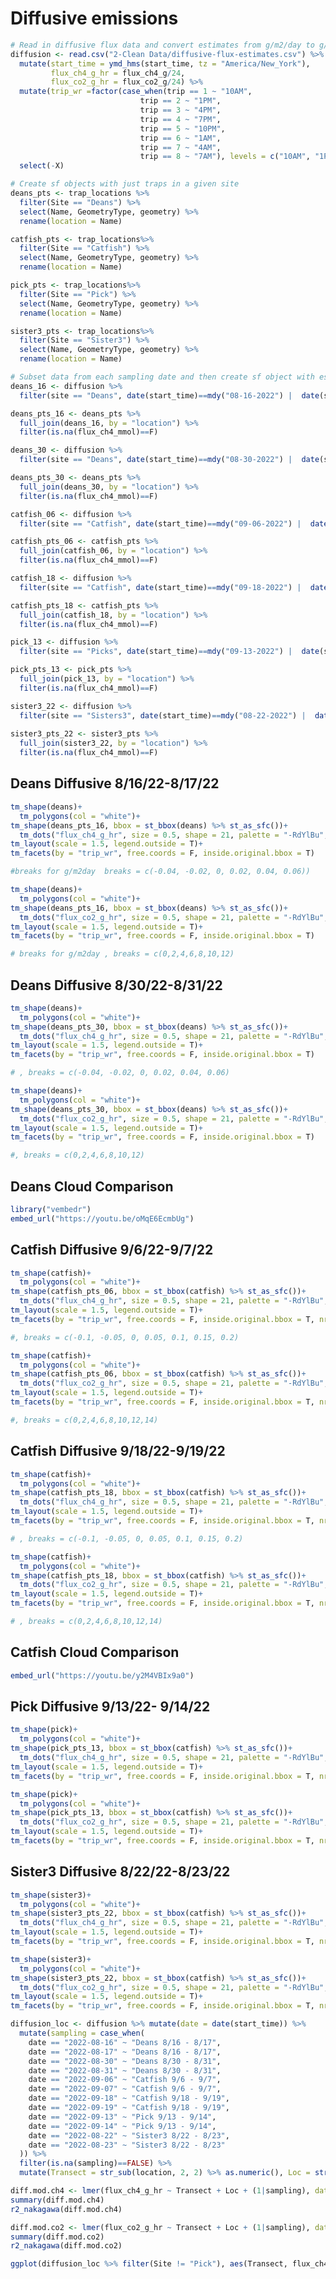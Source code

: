 # Diffusive emissions

```r
# Read in diffusive flux data and convert estimates from g/m2/day to g/m2/hr
diffusion <- read.csv("2-Clean Data/diffusive-flux-estimates.csv") %>% 
  mutate(start_time = ymd_hms(start_time, tz = "America/New_York"), 
         flux_ch4_g_hr = flux_ch4_g/24, 
         flux_co2_g_hr = flux_co2_g/24) %>% 
  mutate(trip_wr =factor(case_when(trip == 1 ~ "10AM", 
                             trip == 2 ~ "1PM", 
                             trip == 3 ~ "4PM", 
                             trip == 4 ~ "7PM", 
                             trip == 5 ~ "10PM", 
                             trip == 6 ~ "1AM", 
                             trip == 7 ~ "4AM", 
                             trip == 8 ~ "7AM"), levels = c("10AM", "1PM", "4PM", "7PM", "10PM", "1AM", "4AM", "7AM"))) %>% 
  select(-X)

# Create sf objects with just traps in a given site
deans_pts <- trap_locations %>% 
  filter(Site == "Deans") %>% 
  select(Name, GeometryType, geometry) %>% 
  rename(location = Name)

catfish_pts <- trap_locations%>% 
  filter(Site == "Catfish") %>% 
  select(Name, GeometryType, geometry) %>% 
  rename(location = Name)

pick_pts <- trap_locations%>% 
  filter(Site == "Pick") %>% 
  select(Name, GeometryType, geometry) %>% 
  rename(location = Name)

sister3_pts <- trap_locations%>% 
  filter(Site == "Sister3") %>% 
  select(Name, GeometryType, geometry) %>% 
  rename(location = Name)

# Subset data from each sampling date and then create sf object with estimates
deans_16 <- diffusion %>% 
  filter(site == "Deans", date(start_time)==mdy("08-16-2022") |  date(start_time)==mdy("08-17-2022")) 

deans_pts_16 <- deans_pts %>% 
  full_join(deans_16, by = "location") %>% 
  filter(is.na(flux_ch4_mmol)==F)

deans_30 <- diffusion %>% 
  filter(site == "Deans", date(start_time)==mdy("08-30-2022") |  date(start_time)==mdy("08-31-2022")) 

deans_pts_30 <- deans_pts %>% 
  full_join(deans_30, by = "location") %>% 
  filter(is.na(flux_ch4_mmol)==F)

catfish_06 <- diffusion %>% 
  filter(site == "Catfish", date(start_time)==mdy("09-06-2022") |  date(start_time)==mdy("09-07-2022")) 

catfish_pts_06 <- catfish_pts %>% 
  full_join(catfish_06, by = "location") %>% 
  filter(is.na(flux_ch4_mmol)==F)

catfish_18 <- diffusion %>% 
  filter(site == "Catfish", date(start_time)==mdy("09-18-2022") |  date(start_time)==mdy("09-19-2022")) 

catfish_pts_18 <- catfish_pts %>% 
  full_join(catfish_18, by = "location") %>% 
  filter(is.na(flux_ch4_mmol)==F)

pick_13 <- diffusion %>% 
  filter(site == "Picks", date(start_time)==mdy("09-13-2022") |  date(start_time)==mdy("09-14-2022")) 

pick_pts_13 <- pick_pts %>% 
  full_join(pick_13, by = "location") %>% 
  filter(is.na(flux_ch4_mmol)==F)

sister3_22 <- diffusion %>% 
  filter(site == "Sisters3", date(start_time)==mdy("08-22-2022") |  date(start_time)==mdy("08-23-2022")) 
  
sister3_pts_22 <- sister3_pts %>% 
  full_join(sister3_22, by = "location") %>% 
  filter(is.na(flux_ch4_mmol)==F)
```

## Deans Diffusive 8/16/22-8/17/22
```r
tm_shape(deans)+
  tm_polygons(col = "white")+
tm_shape(deans_pts_16, bbox = st_bbox(deans) %>% st_as_sfc())+
  tm_dots("flux_ch4_g_hr", size = 0.5, shape = 21, palette = "-RdYlBu", midpoint = NA, title = "CH4 flux (g/m2/hr)", breaks = c(-0.002, -0.001, 0, 0.001, 0.002, 0.003))+
tm_layout(scale = 1.5, legend.outside = T)+
tm_facets(by = "trip_wr", free.coords = F, inside.original.bbox = T)

#breaks for g/m2day  breaks = c(-0.04, -0.02, 0, 0.02, 0.04, 0.06))
```

```r
tm_shape(deans)+
  tm_polygons(col = "white")+
tm_shape(deans_pts_16, bbox = st_bbox(deans) %>% st_as_sfc())+
  tm_dots("flux_co2_g_hr", size = 0.5, shape = 21, palette = "-RdYlBu", midpoint = NA, title = "CO2 flux (g/m2/hr)", breaks = c(0, 0.1, 0.2, 0.3, 0.4, 0.5))+
tm_layout(scale = 1.5, legend.outside = T)+
tm_facets(by = "trip_wr", free.coords = F, inside.original.bbox = T)

# breaks for g/m2day , breaks = c(0,2,4,6,8,10,12)
```

## Deans Diffusive 8/30/22-8/31/22
```r
tm_shape(deans)+
  tm_polygons(col = "white")+
tm_shape(deans_pts_30, bbox = st_bbox(deans) %>% st_as_sfc())+
  tm_dots("flux_ch4_g_hr", size = 0.5, shape = 21, palette = "-RdYlBu", midpoint = NA, title = "CH4 flux (g/m2/hr)",  breaks = c(-0.002, -0.001, 0, 0.001, 0.002, 0.003))+
tm_layout(scale = 1.5, legend.outside = T)+
tm_facets(by = "trip_wr", free.coords = F, inside.original.bbox = T)

# , breaks = c(-0.04, -0.02, 0, 0.02, 0.04, 0.06)
```

```r
tm_shape(deans)+
  tm_polygons(col = "white")+
tm_shape(deans_pts_30, bbox = st_bbox(deans) %>% st_as_sfc())+
  tm_dots("flux_co2_g_hr", size = 0.5, shape = 21, palette = "-RdYlBu", midpoint = NA, title = "CO2 flux (g/m2/hr)", breaks = c(0, 0.1, 0.2, 0.3, 0.4, 0.5))+
tm_layout(scale = 1.5, legend.outside = T)+
tm_facets(by = "trip_wr", free.coords = F, inside.original.bbox = T)

#, breaks = c(0,2,4,6,8,10,12)
```

## Deans Cloud Comparison
```r
library("vembedr")
embed_url("https://youtu.be/oMqE6EcmbUg")
```

## Catfish Diffusive 9/6/22-9/7/22 
```r
tm_shape(catfish)+
  tm_polygons(col = "white")+
tm_shape(catfish_pts_06, bbox = st_bbox(catfish) %>% st_as_sfc())+
  tm_dots("flux_ch4_g_hr", size = 0.5, shape = 21, palette = "-RdYlBu", midpoint = NA, title = "CH4 flux (g/m2/hr)", breaks = c(-0.003, 0, 0.003, 0.006, 0.009))+
tm_layout(scale = 1.5, legend.outside = T)+
tm_facets(by = "trip_wr", free.coords = F, inside.original.bbox = T, nrow=4)

#, breaks = c(-0.1, -0.05, 0, 0.05, 0.1, 0.15, 0.2)
```

```r
tm_shape(catfish)+
  tm_polygons(col = "white")+
tm_shape(catfish_pts_06, bbox = st_bbox(catfish) %>% st_as_sfc())+
  tm_dots("flux_co2_g_hr", size = 0.5, shape = 21, palette = "-RdYlBu", midpoint = NA, title = "CO2 flux (g/m2/hr)", breaks = c(0, 0.1, 0.2, 0.3, 0.4, 0.5, 0.6))+
tm_layout(scale = 1.5, legend.outside = T)+
tm_facets(by = "trip_wr", free.coords = F, inside.original.bbox = T, nrow=4)

#, breaks = c(0,2,4,6,8,10,12,14)
```

## Catfish Diffusive 9/18/22-9/19/22 
```r
tm_shape(catfish)+
  tm_polygons(col = "white")+
tm_shape(catfish_pts_18, bbox = st_bbox(catfish) %>% st_as_sfc())+
  tm_dots("flux_ch4_g_hr", size = 0.5, shape = 21, palette = "-RdYlBu", midpoint = NA, title = "CH4 flux (g/m2/hr)", breaks = c(-0.003, 0, 0.003, 0.006, 0.009))+
tm_layout(scale = 1.5, legend.outside = T)+
tm_facets(by = "trip_wr", free.coords = F, inside.original.bbox = T, nrow=4)

# , breaks = c(-0.1, -0.05, 0, 0.05, 0.1, 0.15, 0.2)
```

```r
tm_shape(catfish)+
  tm_polygons(col = "white")+
tm_shape(catfish_pts_18, bbox = st_bbox(catfish) %>% st_as_sfc())+
  tm_dots("flux_co2_g_hr", size = 0.5, shape = 21, palette = "-RdYlBu", midpoint = NA, title = "CO2 flux (g/m2/hr)", breaks = c(0, 0.1, 0.2, 0.3, 0.4, 0.5, 0.6))+
tm_layout(scale = 1.5, legend.outside = T)+
tm_facets(by = "trip_wr", free.coords = F, inside.original.bbox = T, nrow=4)

# , breaks = c(0,2,4,6,8,10,12,14)
```

## Catfish Cloud Comparison
```r
embed_url("https://youtu.be/y2M4VBIx9a0")
```

## Pick Diffusive 9/13/22- 9/14/22
```r
tm_shape(pick)+
  tm_polygons(col = "white")+
tm_shape(pick_pts_13, bbox = st_bbox(catfish) %>% st_as_sfc())+
  tm_dots("flux_ch4_g_hr", size = 0.5, shape = 21, palette = "-RdYlBu", midpoint = NA, title = "CH4 flux (g/m2/hr)")+
tm_layout(scale = 1.5, legend.outside = T)+
tm_facets(by = "trip_wr", free.coords = F, inside.original.bbox = T, nrow=4)
```

```r
tm_shape(pick)+
  tm_polygons(col = "white")+
tm_shape(pick_pts_13, bbox = st_bbox(catfish) %>% st_as_sfc())+
  tm_dots("flux_co2_g_hr", size = 0.5, shape = 21, palette = "-RdYlBu", midpoint = NA, title = "CO2 flux (g/m2/hr)")+
tm_layout(scale = 1.5, legend.outside = T)+
tm_facets(by = "trip_wr", free.coords = F, inside.original.bbox = T, nrow=4)
```

## Sister3 Diffusive 8/22/22-8/23/22
```r
tm_shape(sister3)+
  tm_polygons(col = "white")+
tm_shape(sister3_pts_22, bbox = st_bbox(catfish) %>% st_as_sfc())+
  tm_dots("flux_ch4_g_hr", size = 0.5, shape = 21, palette = "-RdYlBu", midpoint = NA, title = "CH4 flux (g/m2/hr)")+
tm_layout(scale = 1.5, legend.outside = T)+
tm_facets(by = "trip_wr", free.coords = F, inside.original.bbox = T, nrow=2)
```

```r
tm_shape(sister3)+
  tm_polygons(col = "white")+
tm_shape(sister3_pts_22, bbox = st_bbox(catfish) %>% st_as_sfc())+
  tm_dots("flux_co2_g_hr", size = 0.5, shape = 21, palette = "-RdYlBu", midpoint = NA, title = "CO2 flux (g/m2/hr)")+
tm_layout(scale = 1.5, legend.outside = T)+
tm_facets(by = "trip_wr", free.coords = F, inside.original.bbox = T, nrow=2) 
```

```r
diffusion_loc <- diffusion %>% mutate(date = date(start_time)) %>% 
  mutate(sampling = case_when(
    date == "2022-08-16" ~ "Deans 8/16 - 8/17",
    date == "2022-08-17" ~ "Deans 8/16 - 8/17",
    date == "2022-08-30" ~ "Deans 8/30 - 8/31",
    date == "2022-08-31" ~ "Deans 8/30 - 8/31",
    date == "2022-09-06" ~ "Catfish 9/6 - 9/7",
    date == "2022-09-07" ~ "Catfish 9/6 - 9/7",
    date == "2022-09-18" ~ "Catfish 9/18 - 9/19",
    date == "2022-09-19" ~ "Catfish 9/18 - 9/19",
    date == "2022-09-13" ~ "Pick 9/13 - 9/14",
    date == "2022-09-14" ~ "Pick 9/13 - 9/14",
    date == "2022-08-22" ~ "Sister3 8/22 - 8/23",
    date == "2022-08-23" ~ "Sister3 8/22 - 8/23"
  )) %>% 
  filter(is.na(sampling)==FALSE) %>% 
  mutate(Transect = str_sub(location, 2, 2) %>% as.numeric(), Loc = str_sub(location, 3, 3) %>% as.factor())

diff.mod.ch4 <- lmer(flux_ch4_g_hr ~ Transect + Loc + (1|sampling), data = diffusion_loc)
summary(diff.mod.ch4)
r2_nakagawa(diff.mod.ch4)

diff.mod.co2 <- lmer(flux_co2_g_hr ~ Transect + Loc + (1|sampling), data = diffusion_loc)
summary(diff.mod.co2)
r2_nakagawa(diff.mod.co2)

ggplot(diffusion_loc %>% filter(Site != "Pick"), aes(Transect, flux_ch4_g_hr, color = sampling))+geom_smooth(method = "lm")
```



